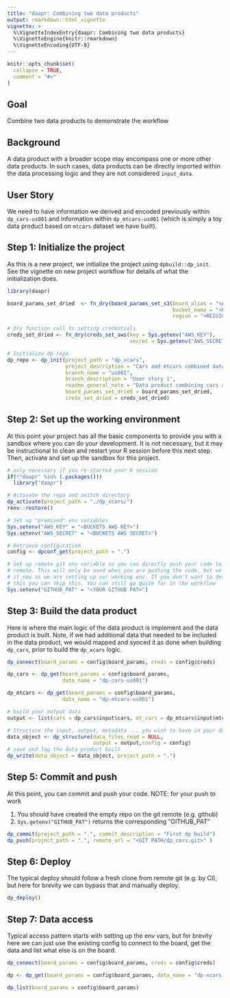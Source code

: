 ```yaml
---
title: "daapr: Combining two data products"
output: rmarkdown::html_vignette
vignette: >
  %\VignetteIndexEntry{daapr: Combining two data products}
  %\VignetteEngine{knitr::rmarkdown}
  %\VignetteEncoding{UTF-8}
---
```


```r
knitr::opts_chunk$set(
  collapse = TRUE,
  comment = "#>"
)
```

## Goal

Combine two data products to demonstrate the workflow


## Background

A data product with a broader scope may encompass one or more other data 
products. In such cases, data products can be directly imported within the data
processing logic and they are not considered `input_data`.


## User Story

We need to have information we derived and encoded previously within 
`dp_cars-us001` and information within `dp_mtcars-us001` (which is simply a toy
data product based on `mtcars` dataset we have built).

## Step 1: Initialize the project

As this is a new project, we initialize the project using `dpbuild::dp_init`. See
the vignette on new project workflow for details of what the initialization does.


```r
library(daapr)

board_params_set_dried  <- fn_dry(board_params_set_s3(board_alias = "<ALIAS>",
                                                      bucket_name = "<BUCKET>",
                                                      region = "<REIGION>"))

# Dry function call to setting credentials
creds_set_dried <- fn_dry(creds_set_aws(key = Sys.getenv("AWS_KEY"),
                                        secret = Sys.getenv("AWS_SECRET") ))

# Initialize dp repo
dp_repo <- dp_init(project_path = "dp_xcars",
                   project_description = "Cars and mtcars combined data product",
                   branch_name = "us001",
                   branch_description = "User story 1",
                   readme_general_note = "Data product combining cars and metcars",
                   board_params_set_dried = board_params_set_dried,
                   creds_set_dried = creds_set_dried)
```


## Step 2: Set up the working environment

At this point your project has all the basic components to provide you with a 
sandbox where you can do your development. It is not necessary, but it may be
instructional to clean and restart your R session before this next step. Then,
activate and set up the sandbox for this project.

```r
# only necessary if you re-started your R session
if(!"daapr" %in% (.packages()))
  library("daapr")

# Activate the repo and switch directory
dp_activate(project_path = "./dp_xcars/")
renv::restore()

# Set up "promised" env variables
Sys.setenv("AWS_KEY" = "<BUCKETS AWS KEY>")
Sys.setenv("AWS_SECRET" = "<BUCKETS AWS SECRET>")

# Retrieve configuration
config <- dpconf_get(project_path = ".")

# Set up remote git env variable so you can directly push your code to git 
# remote. This will only be used when you are pushing the code, but we can set 
# it now as we are setting up our working env. If you don't want to deal with
# this you can skip this. You can still go quite far in the workflow
Sys.setenv("GITHUB_PAT" = "<YOUR GITHUB PAT>")
```



## Step 3: Build the data product

Here is where the main logic of the data product is implement and the data
product is built. Note, if we had additional data that needed to be included in
the data product, we would mapped and synced it as done when building `dp_cars`,
prior to build the `dp_xcars` logic.

```r
dp_connect(board_params = config$board_params, creds = config$creds)

dp_cars <- dp_get(board_params = config$board_params,
                  data_name = "dp-cars-us001")

dp_mtcars <- dp_get(board_params = config$board_params,
                  data_name = "dp-mtcars-us001")

# build your output data
output <- list(cars = dp_cars$input$cars, mt_cars = dp_mtcars$input$mtcars)

# Structure the input, output, metadata ... you wish to have in your data product
data_object <- dp_structure(data_files_read = NULL,
                            output = output,config = config)
# save and log the data product built
dp_write(data_object = data_object, project_path = ".")
```


## Step 5: Commit and push

At this point, you can commit and push your code.
NOTE: for your push to work

1. You should have created the empty repo on the git remote (e.g. github)
2. `Sys.getenv("GITHUB_PAT")` returns the corresponding "GITHUB_PAT"

```r
dp_commit(project_path = ".", commit_description = "First dp build")
dp_push(project_path = ".", remote_url = "<GIT PATH/dp_cars.git>" )
```


## Step 6: Deploy

The typical deploy should follow a fresh clone from remote git (e.g. by CI), but
here for brevity we can bypass that and manually deploy.

```r
dp_deploy()
```


## Step 7: Data access

Typical access pattern starts with setting up the env vars, but for brevity 
here we can just use the existing config to connect to the board, get the data 
and list what else is on the board.

```r
dp_connect(board_params = config$board_params, creds = config$creds)

dp <- dp_get(board_params = config$board_params, data_name = "dp-xcars-us001")

dp_list(board_params = config$board_params)
```
